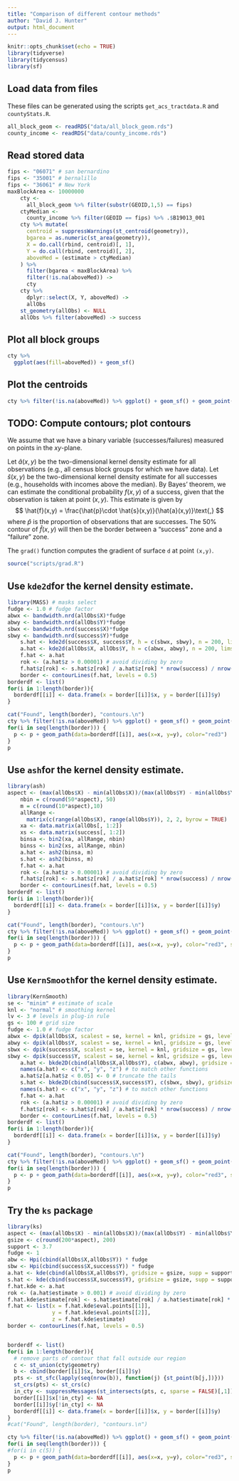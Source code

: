 ```yaml
---
title: "Comparison of different contour methods"
author: "David J. Hunter"
output: html_document
---
```


```r
knitr::opts_chunk$set(echo = TRUE)
library(tidyverse)
library(tidycensus)
library(sf)
```


## Load data from files

These files can be generated using the scripts `get_acs_tractdata.R` and `countyStats.R`.

```r
all_block_geom <- readRDS("data/all_block_geom.rds") 
county_income <- readRDS("data/county_income.rds") 
```

## Read stored data

```r
fips <- "06071" # san bernardino
fips <- "35001" # bernalillo
fips <- "36061" # New York
maxBlockArea <- 10000000
    cty <- 
      all_block_geom %>% filter(substr(GEOID,1,5) == fips)
    ctyMedian <- 
      county_income %>% filter(GEOID == fips) %>% .$B19013_001
    cty %>% mutate(
      centroid = suppressWarnings(st_centroid(geometry)),
      bgarea = as.numeric(st_area(geometry)),
      X = do.call(rbind, centroid)[, 1],
      Y = do.call(rbind, centroid)[, 2],
      aboveMed = (estimate > ctyMedian)
    ) %>%
      filter(bgarea < maxBlockArea) %>%
      filter(!is.na(aboveMed)) ->
      cty
    cty %>% 
      dplyr::select(X, Y, aboveMed) ->
      allObs
    st_geometry(allObs) <- NULL
    allObs %>% filter(aboveMed) -> success
```

## Plot all block groups

```r
cty %>% 
  ggplot(aes(fill=aboveMed)) + geom_sf()
```

## Plot the centroids

```r
cty %>% filter(!is.na(aboveMed)) %>% ggplot() + geom_sf() + geom_point(aes(color=aboveMed,x=X, y=Y))
```

## TODO: Compute contours; plot contours

We assume that we have a binary variable (successes/failures) measured on points in the $xy$-plane.

Let $\hat{a}(x,y)$ be the two-dimensional kernel density estimate for all observations (e.g., all census block groups for which we have data). Let $\hat{s}(x,y)$ be the two-dimensional kernel density estimate for all successes (e.g., households with incomes above the median). By Bayes' theorem, we can estimate the conditional probability $f(x,y)$ of a success, given that the observation is taken at point $(x,y)$. This estimate is given by
$$
\hat{f}(x,y) = \frac{\hat{p}\cdot \hat{s}(x,y)}{\hat{a}(x,y)}\text{,}
$$
where $\hat{p}$ is the proportion of observations that are successes. The 50% contour of $\hat{f}(x,y)$ will then be the border between a "success" zone and a "failure" zone.

The `grad()` function computes the gradient of surface `d` at point `(x,y)`.

```r
source("scripts/grad.R")
```

## Use `kde2d`for the kernel density estimate. 

```r
library(MASS) # masks select
fudge <- 1.0 # fudge factor
abwx <- bandwidth.nrd(allObs$X)*fudge
abwy <- bandwidth.nrd(allObs$Y)*fudge
sbwx <- bandwidth.nrd(success$X)*fudge
sbwy <- bandwidth.nrd(success$Y)*fudge
    s.hat <- kde2d(success$X, success$Y, h = c(sbwx, sbwy), n = 200, lims = c(range(allObs$X),range(allObs$Y)))
    a.hat <- kde2d(allObs$X, allObs$Y, h = c(abwx, abwy), n = 200, lims = c(range(allObs$X),range(allObs$Y)))
    f.hat <- a.hat
    rok <- (a.hat$z > 0.00001) # avoid dividing by zero
    f.hat$z[rok] <- s.hat$z[rok] / a.hat$z[rok] * nrow(success) / nrow(allObs)
    border <- contourLines(f.hat, levels = 0.5)
borderdf <- list()
for(i in 1:length(border)){
  borderdf[[i]] <- data.frame(x = border[[i]]$x, y = border[[i]]$y)
}

cat("Found", length(border), "contours.\n")
cty %>% filter(!is.na(aboveMed)) %>% ggplot() + geom_sf() + geom_point(aes(color=aboveMed,x=X, y=Y)) -> p
for(i in seq(length(border))) {
  p <- p + geom_path(data=borderdf[[i]], aes(x=x, y=y), color="red3") 
}
p
```

## Use `ash`for the kernel density estimate. 

```r
library(ash)
aspect <- (max(allObs$X) - min(allObs$X))/(max(allObs$Y) - min(allObs$Y))
    nbin = c(round(50*aspect), 50)
    m = c(round(10*aspect),10)
    allRange <-
      matrix(c(range(allObs$X), range(allObs$Y)), 2, 2, byrow = TRUE)
    xa <- data.matrix(allObs[, 1:2])
    xs <- data.matrix(success[, 1:2])
    binsa <- bin2(xa, allRange, nbin)
    binss <- bin2(xs, allRange, nbin)
    a.hat <- ash2(binsa, m)
    s.hat <- ash2(binss, m)
    f.hat <- a.hat
    rok <- (a.hat$z > 0.00001) # avoid dividing by zero
    f.hat$z[rok] <- s.hat$z[rok] / a.hat$z[rok] * nrow(success) / nrow(allObs)
    border <- contourLines(f.hat, levels = 0.5)
borderdf <- list()
for(i in 1:length(border)){
  borderdf[[i]] <- data.frame(x = border[[i]]$x, y = border[[i]]$y)
}

cat("Found", length(border), "contours.\n")
cty %>% filter(!is.na(aboveMed)) %>% ggplot() + geom_sf() + geom_point(aes(color=aboveMed,x=X, y=Y)) -> p
for(i in seq(length(border))) {
  p <- p + geom_path(data=borderdf[[i]], aes(x=x, y=y), color="red3", size=1.5) 
}
p
```


## Use `KernSmooth`for the kernel density estimate. 

```r
library(KernSmooth)
se <- "minim" # estimate of scale
knl <- "normal" # smoothing kernel
lv <- 3 # levels in plug-in rule
gs <- 100 # grid size
fudge <- 1.0 # fudge factor
abwx <- dpik(allObs$X, scalest = se, kernel = knl, gridsize = gs, level = lv) * fudge
abwy <- dpik(allObs$Y, scalest = se, kernel = knl, gridsize = gs, level = lv) * fudge
sbwx <- dpik(success$X, scalest = se, kernel = knl, gridsize = gs, level = lv) * fudge
sbwy <- dpik(success$Y, scalest = se, kernel = knl, gridsize = gs, level = lv) * fudge
    a.hat <- bkde2D(cbind(allObs$X,allObs$Y), c(abwx, abwy), gridsize = c(gs, gs))
    names(a.hat) <- c("x", "y", "z") # to match other functions
    a.hat$z[a.hat$z < 0.05] <- 0 # truncate the tails
    s.hat <- bkde2D(cbind(success$X,success$Y), c(sbwx, sbwy), gridsize = c(gs, gs))
    names(s.hat) <- c("x", "y", "z") # to match other functions
    f.hat <- a.hat
    rok <- (a.hat$z > 0.00001) # avoid dividing by zero
    f.hat$z[rok] <- s.hat$z[rok] / a.hat$z[rok] * nrow(success) / nrow(allObs)
    border <- contourLines(f.hat, levels = 0.5)
borderdf <- list()
for(i in 1:length(border)){
  borderdf[[i]] <- data.frame(x = border[[i]]$x, y = border[[i]]$y)
}

cat("Found", length(border), "contours.\n")
cty %>% filter(!is.na(aboveMed)) %>% ggplot() + geom_sf() + geom_point(aes(color=aboveMed,x=X, y=Y)) -> p
for(i in seq(length(border))) {
  p <- p + geom_path(data=borderdf[[i]], aes(x=x, y=y), color="red3", size=1.5) 
}
p
```

## Try the `ks` package


```r
library(ks)
aspect <- (max(allObs$X) - min(allObs$X))/(max(allObs$Y) - min(allObs$Y))
gsize <- c(round(200*aspect), 200)
support <- 3.7
fudge <- 1
abw <- Hpi(cbind(allObs$X,allObs$Y)) * fudge
sbw <- Hpi(cbind(success$X,success$Y)) * fudge
a.hat <- kde(cbind(allObs$X,allObs$Y), gridsize = gsize, supp = support, H = sbw)
s.hat <- kde(cbind(success$X,success$Y), gridsize = gsize, supp = support, H = sbw)
f.hat.kde <- a.hat
rok <- (a.hat$estimate > 0.001) # avoid dividing by zero
f.hat.kde$estimate[rok] <- s.hat$estimate[rok] / a.hat$estimate[rok] * nrow(success) / nrow(allObs)
f.hat <- list(x = f.hat.kde$eval.points[[1]],
              y = f.hat.kde$eval.points[[2]],
              z = f.hat.kde$estimate)
border <- contourLines(f.hat, levels = 0.5)


borderdf <- list()
for(i in 1:length(border)){
  # remove parts of contour that fall outside our region
  c <- st_union(cty$geometry)
  b <- cbind(border[[i]]$x, border[[i]]$y)
  pts <- st_sfc(lapply(seq(nrow(b)), function(j) {st_point(b[j,])}))
  st_crs(pts) <- st_crs(c)
  in_cty <- suppressMessages(st_intersects(pts, c, sparse = FALSE)[,1])
  border[[i]]$x[!in_cty] <- NA
  border[[i]]$y[!in_cty] <- NA
  borderdf[[i]] <- data.frame(x = border[[i]]$x, y = border[[i]]$y)
}
#cat("Found", length(border), "contours.\n")

cty %>% filter(!is.na(aboveMed)) %>% ggplot() + geom_sf() + geom_point(aes(color=aboveMed,x=X, y=Y)) -> p
for(i in seq(length(border))) {
#for(i in c(5)) {
  p <- p + geom_path(data=borderdf[[i]], aes(x=x, y=y), color="red3", size=1.5) 
}
p
```


